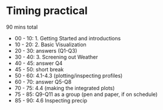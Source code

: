 # Timing practical

90 mins total

- 00 - 10: 1. Getting Started and introductions
- 10 - 20: 2. Basic Visualization
- 20 - 30: answers (Q1-Q3)
- 30 - 40: 3. Screening out Weather
- 40 - 45: answer Q4
- 45 - 50: short break
- 50 - 60: 4.1-4.3 (plotting/inspecting profiles)
- 60 - 70: answer Q5-Q8
- 70 - 75: 4.4 (making the integrated plots)
- 75 - 85: Q9-Q11 as a group (pen and paper, if on schedule)
- 85 - 90: 4.6 Inspecting precip



